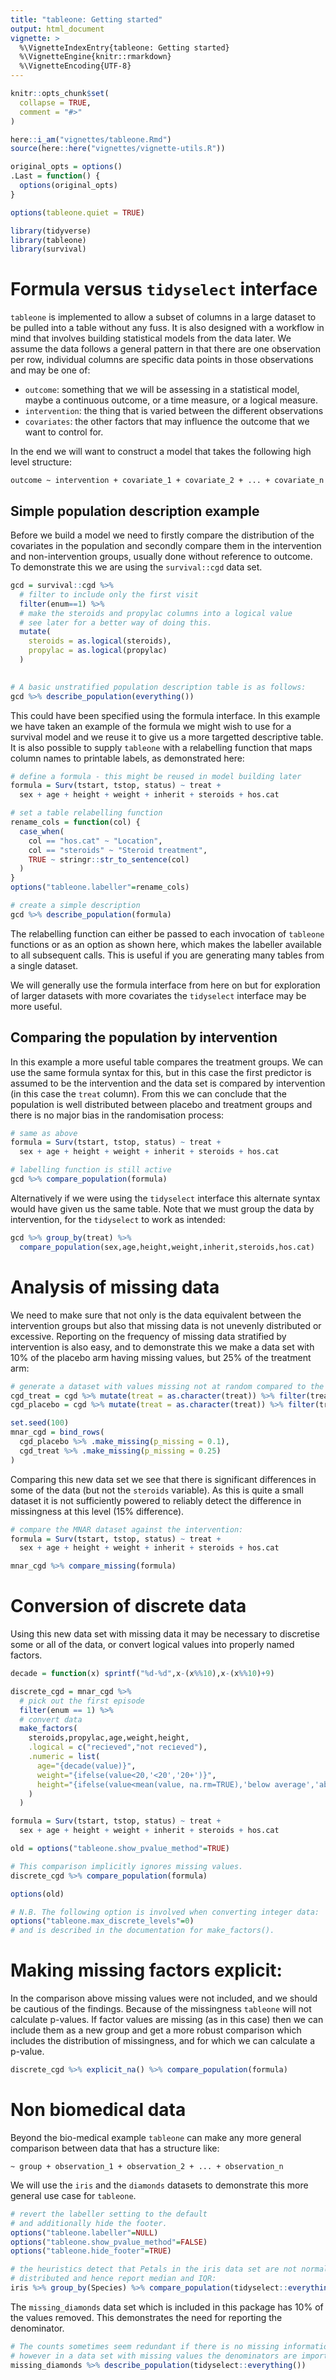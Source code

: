 ```yaml
---
title: "tableone: Getting started"
output: html_document
vignette: >
  %\VignetteIndexEntry{tableone: Getting started}
  %\VignetteEngine{knitr::rmarkdown}
  %\VignetteEncoding{UTF-8}
---
```


```r
knitr::opts_chunk$set(
  collapse = TRUE,
  comment = "#>"
)

here::i_am("vignettes/tableone.Rmd")
source(here::here("vignettes/vignette-utils.R"))

original_opts = options()
.Last = function() {
  options(original_opts)
}

options(tableone.quiet = TRUE)

library(tidyverse)
library(tableone)
library(survival)
```

# Formula versus `tidyselect` interface

`tableone` is implemented to allow a subset of columns in a large dataset to be
pulled into a table without any fuss. It is also designed with a workflow in
mind that involves building statistical models from the data later. We assume
the data follows a general pattern in that there are one observation per row,
individual columns are specific data points in those observations and may be one
of:

* `outcome`: something that we will be assessing in a statistical model, maybe a 
continuous outcome, or a time measure, or a logical measure.
* `intervention`: the thing that is varied between the different observations
* `covariates`: the other factors that may influence the outcome that we want to 
control for.

In the end we will want to construct a model that takes the following high level
structure:

`outcome ~ intervention + covariate_1 + covariate_2 + ... + covariate_n`

## Simple population description example

Before we build a model we need to firstly compare the distribution of the
covariates in the population and secondly compare them in the intervention and
non-intervention groups, usually done without reference to outcome. To demonstrate
this we are using the `survival::cgd` data set.


```r
gcd = survival::cgd %>% 
  # filter to include only the first visit
  filter(enum==1) %>% 
  # make the steroids and propylac columns into a logical value
  # see later for a better way of doing this.
  mutate(
    steroids = as.logical(steroids),
    propylac = as.logical(propylac)
  )
  

# A basic unstratified population description table is as follows:
gcd %>% describe_population(everything())
```

This could have been specified using the formula interface. In this example we
have taken an example of the formula we might wish to use for a survival model
and we reuse it to give us a more targetted descriptive table. It is also 
possible to supply `tableone` with a relabelling function that maps column names
to printable labels, as demonstrated here:

```r
# define a formula - this might be reused in model building later
formula = Surv(tstart, tstop, status) ~ treat + 
  sex + age + height + weight + inherit + steroids + hos.cat

# set a table relabelling function
rename_cols = function(col) {
  case_when(
    col == "hos.cat" ~ "Location",
    col == "steroids" ~ "Steroid treatment",
    TRUE ~ stringr::str_to_sentence(col)
  )
}
options("tableone.labeller"=rename_cols)

# create a simple description
gcd %>% describe_population(formula)

```

The relabelling function can either be passed to each invocation of `tableone`
functions or as an option as shown here, which makes the labeller available to
all subsequent calls. This is useful if you are generating many tables from
a single dataset.

We will generally use the formula interface from here on but for exploration
of larger datasets with more covariates the `tidyselect` interface may be
more useful.

## Comparing the population by intervention

In this example a more useful table compares the treatment groups. We can use the
same formula syntax for this, but in this case the first predictor is assumed to
be the intervention and the data set is compared by intervention (in this case
the `treat` column). From this we can conclude that the population is well
distributed between placebo and treatment groups and there is no major bias in 
the randomisation process:

```r

# same as above
formula = Surv(tstart, tstop, status) ~ treat + 
  sex + age + height + weight + inherit + steroids + hos.cat

# labelling function is still active
gcd %>% compare_population(formula)

```

Alternatively if we were using the `tidyselect` interface this alternate syntax
would have given us the same table. Note that we must group the data by
intervention, for the `tidyselect` to work as intended:

```R
gcd %>% group_by(treat) %>% 
  compare_population(sex,age,height,weight,inherit,steroids,hos.cat)
```

# Analysis of missing data

We need to make sure that not only is the data equivalent between the intervention
groups but also that missing data is not unevenly distributed or excessive.
Reporting on the frequency of missing data stratified by intervention is also
easy, and to demonstrate this we make a data set with 10% of the placebo
arm having missing values, but 25% of the treatment arm: 

```r

# generate a dataset with values missing not at random compared to the intervention:
cgd_treat = cgd %>% mutate(treat = as.character(treat)) %>% filter(treat != "placebo")
cgd_placebo = cgd %>% mutate(treat = as.character(treat)) %>% filter(treat == "placebo")

set.seed(100)
mnar_cgd = bind_rows(
  cgd_placebo %>% .make_missing(p_missing = 0.1),
  cgd_treat %>% .make_missing(p_missing = 0.25)
)

```

Comparing this new data set we see that there is significant differences in some
of the data (but not the `steroids` variable). As this is quite a small dataset
it is not sufficiently powered to reliably detect the difference in missingness
at this level (15% difference).

```r
# compare the MNAR dataset against the intervention:
formula = Surv(tstart, tstop, status) ~ treat + 
  sex + age + height + weight + inherit + steroids + hos.cat

mnar_cgd %>% compare_missing(formula)

```

# Conversion of discrete data

Using this new data set with missing data it may be necessary to discretise some
or all of the data, or convert logical values into properly named factors.

```r

decade = function(x) sprintf("%d-%d",x-(x%%10),x-(x%%10)+9)

discrete_cgd = mnar_cgd %>% 
  # pick out the first episode
  filter(enum == 1) %>%
  # convert data
  make_factors(
    steroids,propylac,age,weight,height,
    .logical = c("recieved","not recieved"),
    .numeric = list(
      age="{decade(value)}",
      weight="{ifelse(value<20,'<20','20+')}",
      height="{ifelse(value<mean(value, na.rm=TRUE),'below average','above average')}"
    )
  )

formula = Surv(tstart, tstop, status) ~ treat + 
  sex + age + height + weight + inherit + steroids + hos.cat

old = options("tableone.show_pvalue_method"=TRUE)

# This comparison implicitly ignores missing values.
discrete_cgd %>% compare_population(formula)

options(old)
```

```R
# N.B. The following option is involved when converting integer data:
options("tableone.max_discrete_levels"=0)
# and is described in the documentation for make_factors().
```

# Making missing factors explicit:

In the comparison above missing values were not included, and we should be
cautious of the findings. Because of the missingness `tableone` will not 
calculate p-values. If factor values are missing (as in this case) then we
can include them as a new group and get a more robust comparison which includes
the distribution of missingness, and for which we can calculate a p-value. 

```r
discrete_cgd %>% explicit_na() %>% compare_population(formula)
```

# Non biomedical data

Beyond the bio-medical example `tableone` can make any more general comparison
between data that has a structure like:

`~ group + observation_1 + observation_2 + ... + observation_n`

We will use the `iris` and the `diamonds` datasets to demonstrate this more
general use case for `tableone`.

```r

# revert the labeller setting to the default
# and additionally hide the footer.
options("tableone.labeller"=NULL)
options("tableone.show_pvalue_method"=FALSE)
options("tableone.hide_footer"=TRUE)

# the heuristics detect that Petals in the iris data set are not normally
# distributed and hence report median and IQR:
iris %>% group_by(Species) %>% compare_population(tidyselect::everything())
```

The `missing_diamonds` data set which is included in this package has 10% of 
the values removed. This demonstrates the need for reporting the denominator.

```r
# The counts sometimes seem redundant if there is no missing information:
# however in a data set with missing values the denominators are important:
missing_diamonds %>% describe_population(tidyselect::everything())
```

